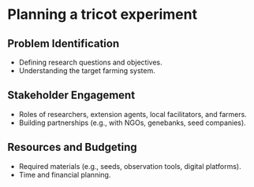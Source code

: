 # Planning a tricot experiment

## Problem Identification
- Defining research questions and objectives.
- Understanding the target farming system.

## Stakeholder Engagement
- Roles of researchers, extension agents, local facilitators, and farmers.
- Building partnerships (e.g., with NGOs, genebanks, seed companies).

## Resources and Budgeting
- Required materials (e.g., seeds, observation tools, digital platforms).
- Time and financial planning.